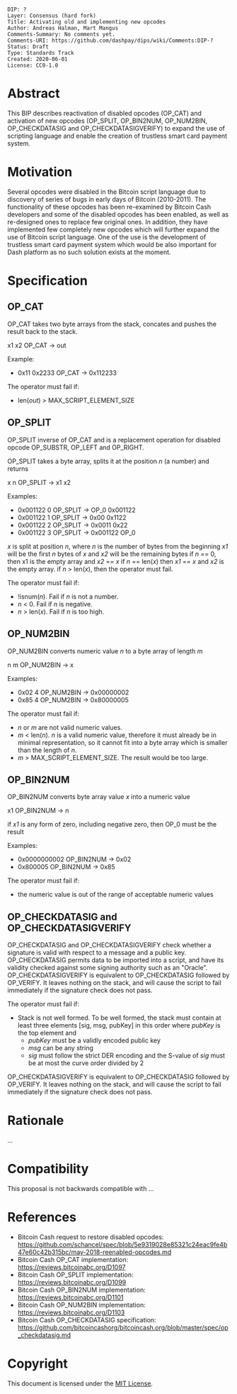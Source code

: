 <pre>
DIP: ?
Layer: Consensus (hard fork)
Title: Activating old and implementing new opcodes
Author: Andreas Halman, Mart Mangus
Comments-Summary: No comments yet.
Comments-URI: https://github.com/dashpay/dips/wiki/Comments:DIP-?
Status: Draft
Type: Standards Track
Created: 2020-06-01
License: CC0-1.0
</pre>

= Abstract =
<!-- A short (~200 word) description of the technical issue being addressed -->

This BIP describes reactivation of disabled opcodes (OP_CAT) and activation of new opcodes (OP_SPLIT, OP_BIN2NUM, OP_NUM2BIN, OP_CHECKDATASIG and OP_CHECKDATASIGVERIFY) to expand the use of scripting language and enable the creation of trustless smart card payment system.


= Motivation =
<!-- The motivation is critical for BIPs that want to change the Bitcoin protocol. It should clearly explain why the existing protocol is inadequate to address the problem that the BIP solves -->

Several opcodes were disabled in the Bitcoin script language due to discovery of series of bugs in early days of Bitcoin (2010-2011). The functionality of these opcodes has been re-examined by Bitcoin Cash developers and some of the disabled opcodes has been enabled, as well as re-designed ones to replace few original ones. In addition, they have implemented few completely new opcodes which will further expand the use of Bitcoin script language. One of the use is the development of trustless smart card payment system which would be also important for Dash platform as no such solution exists at the moment.


= Specification =
<!-- The technical specification should describe the syntax and semantics of any new feature. The specification should be detailed enough to allow competing, interoperable implementations for any of the current Bitcoin platforms -->
<!-- OP_CAT, OP_SPLIT, OP_BIN2NUM and OP_NUM2BIN TEXT COPIED FROM: https://github.com/schancel/spec/blob/5e9319028e85321c24eac9fe4b47e60c42b315bc/may-2018-reenabled-opcodes.md -->

== OP_CAT ==
OP_CAT takes two byte arrays from the stack, concates and pushes the result back to the stack.


x1 x2 OP_CAT → out


Example:
* 0x11 0x2233 OP_CAT → 0x112233

The operator must fail if:
* len(''out'') > MAX_SCRIPT_ELEMENT_SIZE

== OP_SPLIT ==
OP_SPLIT inverse of OP_CAT and is a replacement operation for disabled opcode OP_SUBSTR, OP_LEFT and OP_RIGHT.

OP_SPLIT takes a byte array, splits it at the position ''n'' (a number) and returns 

x n OP_SPLIT → x1 x2


Examples:
* 0x001122 0 OP_SPLIT → OP_0 0x001122
* 0x001122 1 OP_SPLIT → 0x00 0x1122
* 0x001122 2 OP_SPLIT → 0x0011 0x22
* 0x001122 3 OP_SPLIT → 0x001122 OP_0


''x'' is split at position ''n'', where ''n'' is the number of bytes from the beginning
''x1'' will be the first ''n'' bytes of ''x'' and ''x2'' will be the remaining bytes
if ''n'' == 0, then x1 is the empty array and ''x2'' == ''x''
if ''n'' == len(''x'') then ''x1'' == ''x'' and ''x2'' is the empty array.
if ''n'' > len(''x''), then the operator must fail.

The operator must fail if:
* !isnum(''n''). Fail if ''n'' is not a number.
* ''n'' < 0. Fail if ''n'' is negative.
* ''n'' > len(''x''). Fail if ''n'' is too high.

== OP_NUM2BIN ==
OP_NUM2BIN converts numeric value ''n'' to a byte array of length ''m''

n m OP_NUM2BIN → x

Examples:
* 0x02 4 OP_NUM2BIN → 0x00000002
* 0x85 4 OP_NUM2BIN → 0x80000005


The operator must fail if:
* ''n'' or ''m'' are not valid numeric values.
* ''m'' < len(''n''). ''n'' is a valid numeric value, therefore it must already be in minimal representation, so it cannot fit into a byte array which is smaller than the length of ''n''.
* ''m'' > MAX_SCRIPT_ELEMENT_SIZE. The result would be too large.


== OP_BIN2NUM ==
OP_BIN2NUM converts byte array value ''x'' into a numeric value

x1 OP_BIN2NUM → n

if ''x1'' is any form of zero, including negative zero, then OP_0 must be the result

Examples:
* 0x0000000002 OP_BIN2NUM → 0x02
* 0x800005 OP_BIN2NUM → 0x85

The operator must fail if:
* the numeric value is out of the range of acceptable numeric values


== OP_CHECKDATASIG and OP_CHECKDATASIGVERIFY ==
OP_CHECKDATASIG and OP_CHECKDATASIGVERIFY check whether a signature is valid with respect to a message and a public key. OP_CHECKDATASIG permits data to be imported into a script, and have its validity checked against some signing authority such as an "Oracle". OP_CHECKDATASIGVERIFY is equivalent to OP_CHECKDATASIG followed by OP_VERIFY. It leaves nothing on the stack, and will cause the script to fail immediately if the signature check does not pass.

The operator must fail if:
* Stack is not well formed. To be well formed, the stack must contain at least three elements [sig, msg, pubKey] in this order where ''pubKey'' is the top element and
** ''pubKey'' must be a validly encoded public key
** ''msg'' can be any string
** ''sig'' must follow the strict DER encoding and the S-value of ''sig'' must be at most the curve order divided by 2


OP_CHECKDATASIGVERIFY is equivalent to OP_CHECKDATASIG followed by OP_VERIFY. It leaves nothing on the stack, and will cause the script to fail immediately if the signature check does not pass.

= Rationale =
<!-- The rationale fleshes out the specification by describing what motivated the design and why particular design decisions were made. It should describe alternate designs that were considered and related work. The rationale should provide evidence of consensus within the community and discuss important objections or concerns raised during discussion -->

...

= Compatibility =
<!-- All BIPs that introduce backwards incompatibilities must include a section describing these incompatibilities and their severity. The BIP must explain how the author proposes to deal with these incompatibilities -->

This proposal is not backwards compatible with ...


= References =
<!-- The reference implementation must be completed before any BIP is given status "Final", but it need not be completed before the BIP is accepted. It is better to finish the specification and rationale first and reach consensus on it before writing code. The final implementation must include test code and documentation appropriate for the Bitcoin protocol -->

* Bitcoin Cash request to restore disabled opcodes: https://github.com/schancel/spec/blob/5e9319028e85321c24eac9fe4b47e60c42b315bc/may-2018-reenabled-opcodes.md
* Bitcoin Cash OP_CAT implementation: https://reviews.bitcoinabc.org/D1097
* Bitcoin Cash OP_SPLIT implementation: https://reviews.bitcoinabc.org/D1099
* Bitcoin Cash OP_BIN2NUM implementation: https://reviews.bitcoinabc.org/D1101
* Bitcoin Cash OP_NUM2BIN implementation: https://reviews.bitcoinabc.org/D1103
* Bitcoin Cash OP_CHECKDATASIG specification: https://github.com/bitcoincashorg/bitcoincash.org/blob/master/spec/op_checkdatasig.md

= Copyright =
<!-- The BIP must be explicitly licensed under acceptable copyright terms -->
This document is licensed under the [https://opensource.org/licenses/MIT MIT License].

